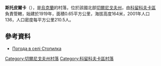 {{coord|51|52|44|N|32|27|56|E|scale:100000|display=title}}

'''斯托皮爾卡'''（{{lang-uk|Стопилка}}），是[[烏克蘭|烏克蘭]]的村落，位於該國北部[[切爾尼戈夫州|切爾尼戈夫州]]，由[[科留科夫卡區|科留科夫卡區]]負責管轄，始建於1919年，面積0.65平方公里，海拔高度164米，2001年人口136，人口密度每平方公里210.5人。

==參考資料==
* [http://weather.in.ua/ua/chernigovskaja/25310 Погода в селі Стопилка] {{Wayback|url=http://weather.in.ua/ua/chernigovskaja/25310 |date=20210216145752 }}

[[Category:切爾尼戈夫州村落|Category:切爾尼戈夫州村落]]
[[Category:科留科夫卡區村落|Category:科留科夫卡區村落]]


{{Chernihiv-geo-stub}}
